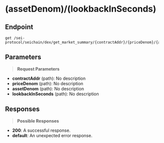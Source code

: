 # (assetDenom)/(lookbackInSeconds)

## Endpoint
```http
get /sei-protocol/seichain/dex/get_market_summary/{contractAddr}/{priceDenom}/{assetDenom}/{lookbackInSeconds}
```

## Parameters
> **Request Parameters**

- **contractAddr** (path): No description
- **priceDenom** (path): No description
- **assetDenom** (path): No description
- **lookbackInSeconds** (path): No description

## Responses
> **Possible Responses**

- **200**: A successful response.
- **default**: An unexpected error response.

